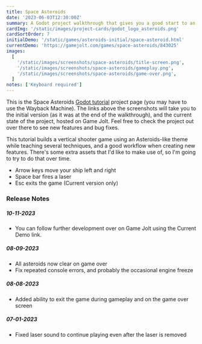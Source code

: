 ```yaml
---
title: Space Asteroids
date: '2023-06-03T12:30:00Z'
summary: A Godot project walkthrough that gives you a good start to an Asteroids-like arcade shooter
cardImg: '/static/images/project-cards/godot_logo_asteroids.png'
cardSortOrder: 7
initialDemo: '/static/games/asteroids-initial/space-asteroid.html'
currentDemo: 'https://gamejolt.com/games/space-asteroids/843025'
images:
  [
    '/static/images/screenshots/space-asteroids/title-screen.png',
    '/static/images/screenshots/space-asteroids/gameplay.png',
    '/static/images/screenshots/space-asteroids/game-over.png',
  ]
notes: ['Keyboard required']
---
```


This is the Space Asteroids [Godot tutorial][1] project page (you may have to use the Wayback Machine). The links above
the screenshots will take you to the initial version (as it was at the end of the walkthrough), and the current state
of the project, hosted on Game Jolt. Feel free to check the project out over there to see new features and bug fixes.

This tutorial builds a vertical shooter game using an Asteroids-like theme while teaching several techniques, and a
good workflow when creating new features. There's some extra assets that I'd like to make use of, so I'm going to try
to do that over time.

- Arrow keys move your ship left and right
- Space bar fires a laser
- Esc exits the game (Current version only)

### Release Notes

##### 10-11-2023

- You can follow further development over on Game Jolt using the Current Demo link.

##### 08-09-2023

- All asteroids now clear on game over
- Fix repeated console errors, and probably the occasional engine freeze

##### 08-08-2023

- Added ability to exit the game during gameplay and on the game over screen

##### 07-01-2023

- Fixed laser sound to continue playing even after the laser is removed

[1]: https://www.codingkaiju.com/tutorials/space-asteroid-arcade-shooter/

